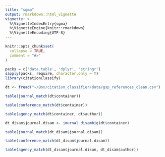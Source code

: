 ```yaml
---
title: "sgma"
output: rmarkdown::html_vignette
vignette: >
  %\VignetteIndexEntry{sgma}
  %\VignetteEngine{knitr::rmarkdown}
  %\VignetteEncoding{UTF-8}
---
```


```r
knitr::opts_chunk$set(
  collapse = TRUE,
  comment = "#>"
)
```

```r
packs = c('data.table', 'dplyr', 'stringr')
sapply(packs, require, character.only = T)
library(citationClassify)
```

```r
dt <- fread("~/Box/citation_classifier/data/gsp_references_clean.csv")
```

```r
table(journal_match(dt$container))
```

```r
table(conference_match(dt$container))
```

```r
table(agency_match(dt$container, dt$author))
```

```r
dt_disam$journal.disam <- journal_disambig(dt$container)
```

```r
table(journal_match(dt_disam$journal.disam))
```

```r
table(conference_match(dt_disam$journal.disam))
```

```r
table(agency_match(dt_disam$journal.disam, dt_disam$author))
```

